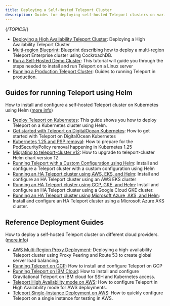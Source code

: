 ```yaml
---
title: Deploying a Self-Hosted Teleport Cluster
description: Guides for deploying self-hosted Teleport clusters on various platforms and cloud providers.
---
```


{/*TOPICS*/}

- [Deploying a High Availability Teleport Cluster](deploy-a-cluster/high-availability.mdx): Deploying a High Availability Teleport Cluster
- [Multi-region Blueprint](deploy-a-cluster/multi-region-blueprint.mdx): Blueprint describing how to deploy a multi-region Teleport Enterprise cluster using CockroachDB.
- [Run a Self-Hosted Demo Cluster](deploy-a-cluster/linux-demo.mdx): This tutorial will guide you through the steps needed to install and run Teleport on a Linux server
- [Running a Production Teleport Cluster](deploy-a-cluster/introduction.mdx): Guides to running Teleport in production.

## Guides for running Teleport using Helm

How to install and configure a self-hosted Teleport cluster on Kubernetes using Helm ([more info](deploy-a-cluster/helm-deployments.mdx))

- [Deploy Teleport on Kubernetes](deploy-a-cluster/helm-deployments/kubernetes-cluster.mdx): This guide shows you how to deploy Teleport on a Kubernetes cluster using Helm.
- [Get started with Teleport on DigitalOcean Kubernetes](deploy-a-cluster/helm-deployments/digitalocean.mdx): How to get started with Teleport on DigitalOcean Kubernetes
- [Kubernetes 1.25 and PSP removal](deploy-a-cluster/helm-deployments/migration-kubernetes-1-25-psp.mdx): How to prepare for the PodSecurityPolicy removal happening in Kubernetes 1.25
- [Migrating to teleport-cluster v12](deploy-a-cluster/helm-deployments/migration-v12.mdx): How to upgrade to teleport-cluster Helm chart version 12
- [Running Teleport with a Custom Configuration using Helm](deploy-a-cluster/helm-deployments/custom.mdx): Install and configure a Teleport cluster with a custom configuration using Helm
- [Running an HA Teleport cluster using AWS, EKS, and Helm](deploy-a-cluster/helm-deployments/aws.mdx): Install and configure an HA Teleport cluster using an AWS EKS cluster
- [Running an HA Teleport cluster using GCP, GKE, and Helm](deploy-a-cluster/helm-deployments/gcp.mdx): Install and configure an HA Teleport cluster using a Google Cloud GKE cluster.
- [Running an HA Teleport cluster using Microsoft Azure, AKS, and Helm](deploy-a-cluster/helm-deployments/azure.mdx): Install and configure an HA Teleport cluster using a Microsoft Azure AKS cluster.

## Reference Deployment Guides

How to deploy a self-hosted Teleport cluster on different cloud providers. ([more info](deploy-a-cluster/deployments.mdx))

- [AWS Multi-Region Proxy Deployment](deploy-a-cluster/deployments/aws-gslb-proxy-peering-ha-deployment.mdx): Deploying a high-availability Teleport cluster using Proxy Peering and Route 53 to create global server load balancing.
- [Running Teleport on GCP](deploy-a-cluster/deployments/gcp.mdx): How to install and configure Teleport on GCP
- [Running Teleport on IBM Cloud](deploy-a-cluster/deployments/ibm.mdx): How to install and configure Gravitational Teleport on IBM cloud for SSH and Kubernetes access.
- [Teleport High Availability mode on AWS](deploy-a-cluster/deployments/aws-ha-autoscale-cluster-terraform.mdx): How to configure Teleport in High Availability mode for AWS deployments.
- [Teleport Single-Instance Deployment on AWS](deploy-a-cluster/deployments/aws-starter-cluster-terraform.mdx): How to quickly configure Teleport on a single instance for testing in AWS.
